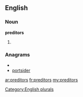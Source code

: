 ==English==

===Noun===
'''preditors'''

# {{plural of|[[preditor]]}}

===Anagrams===
* {{alphagram|deioprrst}}
* [[portsider#English|portsider]]

[[Category:English plurals]]

[[ar:preditors]]
[[fr:preditors]]
[[my:preditors]]
